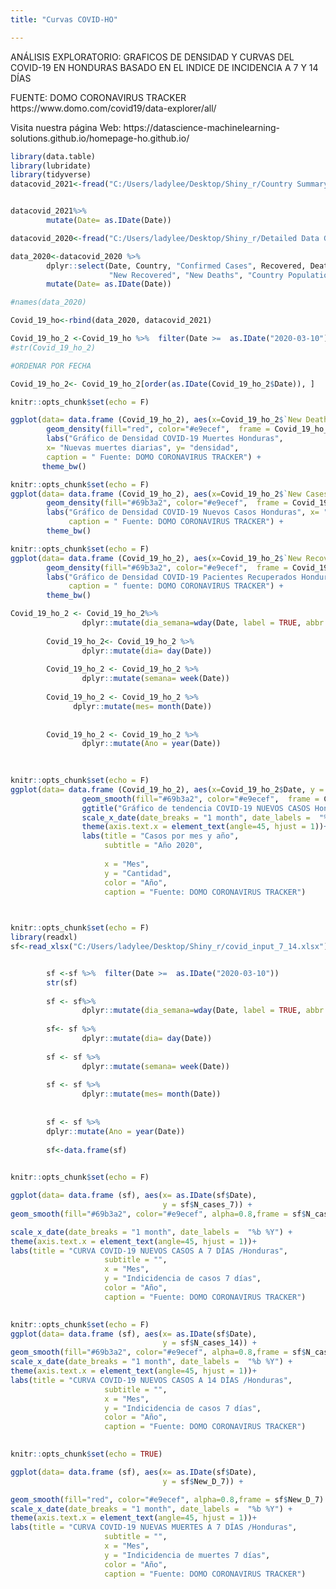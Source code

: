 ---
title: "Curvas COVID-HO"

---


ANÁLISIS EXPLORATORIO: GRAFICOS DE DENSIDAD Y CURVAS DEL COVID-19 EN HONDURAS BASADO EN EL INDICE DE INCIDENCIA A 7 Y 14 DÍAS 

FUENTE: DOMO CORONAVIRUS TRACKER https://www.domo.com/covid19/data-explorer/all/


Visita nuestra página Web: https://datascience-machinelearning-solutions.github.io/homepage-ho.github.io/

```{r include=F}


library(data.table)
library(lubridate)
library(tidyverse)
datacovid_2021<-fread("C:/Users/ladylee/Desktop/Shiny_r/Country Summary-Data Grid-2021.csv")


datacovid_2021%>% 
        mutate(Date= as.IDate(Date))

datacovid_2020<-fread("C:/Users/ladylee/Desktop/Shiny_r/Detailed Data Grid (Country level summary below).csv")

data_2020<-datacovid_2020 %>%
        dplyr::select(Date, Country, "Confirmed Cases", Recovered, Deaths, "New Cases",
                      "New Recovered", "New Deaths", "Country Population") %>% 
        mutate(Date= as.IDate(Date))

#names(data_2020)

Covid_19_ho<-rbind(data_2020, datacovid_2021)

Covid_19_ho_2 <-Covid_19_ho %>%  filter(Date >=  as.IDate("2020-03-10"))
#str(Covid_19_ho_2)

#ORDENAR POR FECHA

Covid_19_ho_2<- Covid_19_ho_2[order(as.IDate(Covid_19_ho_2$Date)), ]
```

```{r  echo=FALSE}
knitr::opts_chunk$set(echo = F)

ggplot(data= data.frame (Covid_19_ho_2), aes(x=Covid_19_ho_2$`New Deaths`)) +
        geom_density(fill="red", color="#e9ecef",  frame = Covid_19_ho_2$`New Deaths`, alpha=0.8)+
        labs("Gráfico de Densidad COVID-19 Muertes Honduras", 
        x= "Nuevas muertes diarias", y= "densidad",
        caption = " Fuente: DOMO CORONAVIRUS TRACKER") +
       theme_bw()

```


```{r echo=FALSE}
knitr::opts_chunk$set(echo = F)
ggplot(data= data.frame (Covid_19_ho_2), aes(x=Covid_19_ho_2$`New Cases`)) +
        geom_density(fill="#69b3a2", color="#e9ecef",  frame = Covid_19_ho_2$`New Cases`, alpha=0.8)+
        labs("Gráfico de Densidad COVID-19 Nuevos Casos Honduras", x= "Nuevas casos diarios", y= "densidad",
             caption = " Fuente: DOMO CORONAVIRUS TRACKER") +
        theme_bw()
```


```{r echo=FALSE}
knitr::opts_chunk$set(echo = F)
ggplot(data= data.frame (Covid_19_ho_2), aes(x=Covid_19_ho_2$`New Recovered`)) +
        geom_density(fill="#69b3a2", color="#e9ecef",  frame = Covid_19_ho_2$`New Cases`, alpha=0.8)+
        labs("Gráfico de Densidad COVID-19 Pacientes Recuperados Honduras", x= "Nuevos recuperaciones diarias", y= "densidad",
             caption = " fuente: DOMO CORONAVIRUS TRACKER") +
        theme_bw()


```


```{r echo=FALSE}

Covid_19_ho_2 <- Covid_19_ho_2%>%
                dplyr::mutate(dia_semana=wday(Date, label = TRUE, abbr = F))
        
        Covid_19_ho_2<- Covid_19_ho_2 %>%
                dplyr::mutate(dia= day(Date))
        
        Covid_19_ho_2 <- Covid_19_ho_2 %>%
                dplyr::mutate(semana= week(Date))
                              
        Covid_19_ho_2 <- Covid_19_ho_2 %>%
              dplyr::mutate(mes= month(Date))
        
        
        Covid_19_ho_2 <- Covid_19_ho_2 %>%
                dplyr::mutate(Ano = year(Date))
        
        
```


```{r echo=FALSE}
knitr::opts_chunk$set(echo = F)
ggplot(data= data.frame (Covid_19_ho_2), aes(x=Covid_19_ho_2$Date, y = Covid_19_ho_2$`New Cases`)) +
                geom_smooth(fill="#69b3a2", color="#e9ecef",  frame = Covid_19_ho_2$`New Cases`, alpha=0.8)+
                ggtitle("Gráfico de tendencia COVID-19 NUEVOS CASOS Honduras") +
                scale_x_date(date_breaks = "1 month", date_labels =  "%b %Y") +
                theme(axis.text.x = element_text(angle=45, hjust = 1))+
                labs(title = "Casos por mes y año",
                     subtitle = "Año 2020",
                     
                     x = "Mes",
                     y = "Cantidad",
                     color = "Año",
                     caption = "Fuente: DOMO CORONAVIRUS TRACKER")

       
```



```{r echo=FALSE}
knitr::opts_chunk$set(echo = F)
library(readxl)
sf<-read_xlsx("C:/Users/ladylee/Desktop/Shiny_r/covid_input_7_14.xlsx")


        sf <-sf %>%  filter(Date >=  as.IDate("2020-03-10"))
        str(sf)
        
        sf <- sf%>%
                dplyr::mutate(dia_semana=wday(Date, label = TRUE, abbr = F))
        
        sf<- sf %>%
                dplyr::mutate(dia= day(Date))
        
        sf <- sf %>%
                dplyr::mutate(semana= week(Date))
                              
        sf <- sf %>%
                dplyr::mutate(mes= month(Date))
                                                    
                                                    
        sf <- sf %>%
        dplyr::mutate(Ano = year(Date))
        
        sf<-data.frame(sf)
        

```


```{r echo=FALSE}
knitr::opts_chunk$set(echo = F)

ggplot(data= data.frame (sf), aes(x= as.IDate(sf$Date), 
                                  y = sf$N_cases_7)) +
geom_smooth(fill="#69b3a2", color="#e9ecef", alpha=0.8,frame = sf$N_cases_7) +

scale_x_date(date_breaks = "1 month", date_labels =  "%b %Y") +
theme(axis.text.x = element_text(angle=45, hjust = 1))+
labs(title = "CURVA COVID-19 NUEVOS CASOS A 7 DÍAS /Honduras",
                     subtitle = "",
                     x = "Mes",
                     y = "Indicidencia de casos 7 días",
                     color = "Año",
                     caption = "Fuente: DOMO CORONAVIRUS TRACKER")
       

```


```{r echo=FALSE}
knitr::opts_chunk$set(echo = F)
ggplot(data= data.frame (sf), aes(x= as.IDate(sf$Date), 
                                  y = sf$N_cases_14)) +
geom_smooth(fill="#69b3a2", color="#e9ecef", alpha=0.8,frame = sf$N_cases_14) +
scale_x_date(date_breaks = "1 month", date_labels =  "%b %Y") +
theme(axis.text.x = element_text(angle=45, hjust = 1))+
labs(title = "CURVA COVID-19 NUEVOS CASOS A 14 DÍAS /Honduras",
                     subtitle = "",
                     x = "Mes",
                     y = "Indicidencia de casos 7 días",
                     color = "Año",
                     caption = "Fuente: DOMO CORONAVIRUS TRACKER")
       

```


```{r echo=FALSE}
knitr::opts_chunk$set(echo = TRUE)

ggplot(data= data.frame (sf), aes(x= as.IDate(sf$Date), 
                                  y = sf$New_D_7)) +

geom_smooth(fill="red", color="#e9ecef", alpha=0.8,frame = sf$New_D_7) +
scale_x_date(date_breaks = "1 month", date_labels =  "%b %Y") +
theme(axis.text.x = element_text(angle=45, hjust = 1))+
labs(title = "CURVA COVID-19 NUEVAS MUERTES A 7 DÍAS /Honduras",
                     subtitle = "",
                     x = "Mes",
                     y = "Indicidencia de muertes 7 días",
                     color = "Año",
                     caption = "Fuente: DOMO CORONAVIRUS TRACKER")
       


```

